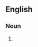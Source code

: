 ==English==

===Noun===
{{en-noun|head=[[basso]] [[profundo]]}}

# {{alternative spelling of|basso profondo|lang=en}}